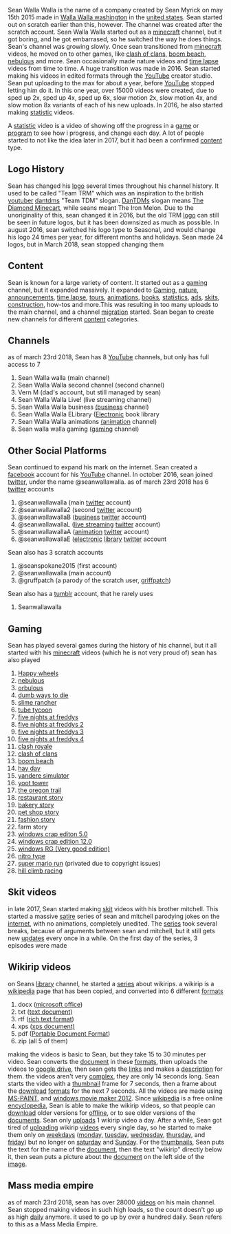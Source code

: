 Sean Walla Walla is the name of a company created by Sean Myrick on may 15th 2015 made in [[Walla Walla, Washington|Walla Walla washington]] in the [[United States|united states]]. Sean started out on scratch earlier than this, however. The channel was created after the scratch account. Sean Walla Walla started out as a [[minecraft]] channel, but it got boring, and he got embarrased, so he switched the way he does things. Sean's channel was growing slowly. Once sean transitioned from [[minecraft]] videos, he moved on to other games, like [[Clash of Clans|clash of clans,]] [[Boom Beach|boom beach]], [[nebulous]] and more. Sean occasionally made nature videos and [[Time-lapse photography|time lapse]] videos from time to time. A huge transition was made in 2016. Sean started making his videos in edited formats through the [[YouTube]] creator studio. Sean put uploading to the max for about a year, before [[YouTube]] stopped letting him do it. In this one year, over 15000 videos were created, due to sped up 2x, sped up 4x, sped up 6x, slow motion 2x, slow motion 4x, and slow motion 8x variants of each of his new uploads. In 2016, he also started making [[statistic]] videos. 

A [[statistic]] video is a video of showing off the progress in a [[game]] or [[program]] to see how i progress, and change each day. A lot of people started to not like the idea later in 2017, but it had been a confirmed [[content]] type. 

== Logo History ==
Sean has changed his [[logo]] several times throughout his channel history. It used to be called "Team TRM" which was an inspiration to the british [[youtuber]] [[DanTDM|dantdms]] "Team TDM" slogan. [[DanTDM|DanTDMs]] slogan means [[The Diamond Minecart]], while seans meant The Iron Melon. Due to the unoriginality of this, sean changed it in 2016, but the old TRM [[logo]] can still be seen in future logos, but it has been downsized as much as possible. In august 2016, sean switched his logo type to Seasonal, and would change his logo 24 times per year, for different months and holidays. Sean made 24 logos, but in March 2018, sean stopped changing them

== Content ==
Sean is known for a large variety of content. It started out as a [[gaming]] channel, but it expanded massively. It expanded to [[Gaming]], [[nature]], [[Announcement|announcements]], [[Time-lapse photography|time lapse]], [[Tourism|tours]], [[Animation|animations]], [[Book|books]], [[statistics]], [[ADS|ads]], [[skits]], [[construction]], how-tos and more.This was resulting in too many uploads to the main channel, and a channel [[migration]] started. Sean began to create new channels for different [[content]] categories. 

== Channels ==
as of march 23rd 2018, Sean has 8 [[YouTube]] channels, but only has full access to 7
# Sean Walla walla (main channel)
# Sean Walla Walla second channel (second channel)
# Vern M (dad's account, but still managed by sean)
# Sean Walla Walla Live! (live streaming channel)
# Sean Walla Walla business [[Business|(business]] channel)
# Sean Walla Walla ELibrary ([[Electronic]] book library
# Sean Walla Walla animations [[Animation|(animation]] channel)
# Sean walla walla gaming ([[gaming]] channel)

== Other Social Platforms ==
Sean continued to expand his mark on the internet. Sean created a [[facebook]] account for his [[YouTube]] channel. In october 2016, sean joined [[Twitter|twitter,]] under the name @seanwallawalla. as of march 23rd 2018 has 6 [[twitter]] accounts
# @seanwallawalla (main [[twitter]] account)
# @seanwallawalla2 (second [[twitter]] account)
# @seanwallawallaB ([[business]] [[twitter]] account)
# @seanwallawallaL ([[live streaming]] [[twitter]] account)
# @seanwallawallaA ([[animation]] [[twitter]] account)
# @seanwallawallaE ([[electronic]] [[library]] [[twitter]] account
Sean also has 3 scratch accounts
# @seanspokane2015 (first account)
# @seanwallawalla (main account)
# @gruffpatch (a parody of the scratch user, [[griffpatch]])
Sean also has a [[tumblr]] account, that he rarely uses
# Seanwallawalla

== Gaming ==
Sean has played several games during the history of his channel, but it all started with his [[minecraft]] videos (which he is not very proud of) sean has also played
# [[Happy Wheels|Happy wheels]]
# [[nebulous]]
# [[orbulous]]
# [[Dumb Ways to Die|dumb ways to die]]
# [[Slime Rancher|slime rancher]]
# [[tube tycoon]]
# [[Five Nights at Freddy's (video game)|five nights at freddys]]
# [[Five Nights at Freddy's 2|five nights at freddys 2]]
# [[Five Nights at Freddy's 3|five nights at freddys 3]]
# [[Five Nights at Freddy's 4|five nights at freddys 4]]
# [[Clash Royale|clash royale]]
# [[Clash of Clans|clash of clans]]
# [[Boom Beach|boom beach]]
# [[Hay Day|hay day]]
# [[Yandere Simulator|yandere simulator]]
# [[Yoot Tower|yoot tower]]
# [[The Oregon Trail (video game)|the oregon trail]]
# [[restaurant story]]
# [[bakery story]]
# [[pet shop story]]
# [[Fashion Story: Model|fashion story]]
# farm story
# [[windows crap editon 5.0]]
# [[windows crap edition 12.0]]
# [[windows RG (Very good edition)]]
# [[nitro type]]
# [[Super Mario Run|super mario run]] (privated due to copyright issues)
# [[Hill Climb Racing (video game)|hill climb racing]]

== Skit videos ==
in late 2017, Sean started making [[skit]] videos with his brother mitchell. This started a massive [[satire]] series of sean and mitchell parodying jokes on the [[internet]], with no animations, completely unedited. The [[series]] took several breaks, because of arguments between sean and mitchell, but it still gets new [[Update|updates]] every once in a while. On the first day of the series, 3 episodes were made

== Wikirip videos ==
on Seans [[library]] channel, he started a [[series]] about wikirips. a wikirip is a [[wikipedia]] page that has been copied, and converted into 6 different [[Format|formats]]
# docx ([[Microsoft Office 2013|microsoft office]])
# txt ([[text document]])
# rtf ([[Rich Text Format|rich text format]])
# xps ([[XPS Document|xps document)]]
# pdf ([[Portable Document Format]])
# zip (all 5 of them)
making the videos is basic to Sean, but they take 15 to 30 minutes per video. Sean converts the [[document]] in these [[Format|formats]], then uploads the videos to [[Google Drive|google drive]], then sean gets the [[Link|links]] and makes a [[description]] for them. the videos aren't very [[complex]], they are only 14 seconds long. Sean starts the video with a [[thumbnail]] frame for 7 seconds, then a frame about the [[download]] [[Format|formats]] for the next 7 seconds. All the videos are made using [[Microsoft Paint|MS-PAINT]], and [[windows movie maker 2012]]. Since [[wikipedia]] is a free online [[encyclopedia]], Sean is able to make the wikirip videos, so that people can [[download]] older versions for [[Online and offline|offline]], or to see older versions of the [[Document|documents]]. Sean only [[Upload|uploads]] 1 wikirip video a day. After a while, Sean got tired of [[uploading]] wikirip [[videos]] every single day, so he started to make them only on [[Workweek and weekend|weekdays]] ([[Monday|monday,]] [[tuesday]], [[wednesday]], [[thursday]], and [[friday]]) but no longer on [[saturday]] and [[Sunday]]. For the [[Thumbnail|thumbnails]], Sean puts the text for the name of the [[document]], then the text "wikirip" directly below it, then sean puts a picture about the [[document]] on the left side of the [[image]]. 

== Mass media empire ==
as of march 23rd 2018, sean has over 28000 [[videos]] on his main channel. Sean stopped making videos in such high loads, so the count doesn't go up as high [[daily]] anymore. it used to go up by over a hundred daily. Sean refers to this as a Mass Media Empire.
<references />
